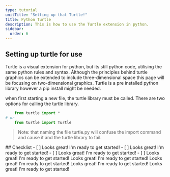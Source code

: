 ```yaml
---
type: tutorial
unitTitle: "Setting up that Turtle!"
title: Python Turtle
description: This is how to use the Turtle extension in python.
sidebar:
  order: 6
---
```



## Setting up turtle for use

Turtle is a visual extension for python, but its still python code, utilising the same python rules and syntax. Although the principles behind turtle graphics can be extended to include three-dimensional space this page will be focusing on two-dimensional graphics.
Turtle is a pre installed python library however a pip install might be needed.

when first starting a new file, the turtle library must be called. There are two options for calling the turtle library.

```python
    from turtle import *
# or
    from turtle import Turtle
```

> Note: that naming the file turtle.py will confuse the import command and cause it and the turtle library to fail.

<Box>
## Checklist

<Checklist>
- [ ] Looks great! I'm ready to get started!
- [ ] Looks great! I'm ready to get started!
- [ ] Looks great! I'm ready to get started!
- [ ] Looks great! I'm ready to get started! Looks great! I'm ready to get started! Looks great! I'm ready to get started! Looks great! I'm ready to get started! Looks great! I'm ready to get started!
</Checklist>
</Box>
